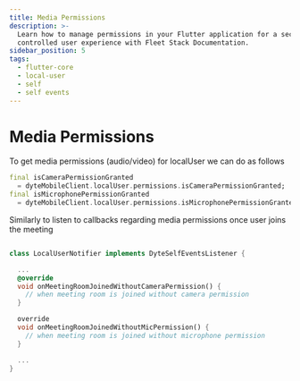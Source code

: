 ```yaml
---
title: Media Permissions
description: >-
  Learn how to manage permissions in your Flutter application for a secure and
  controlled user experience with Fleet Stack Documentation.
sidebar_position: 5
tags:
  - flutter-core
  - local-user
  - self
  - self events
---
```


# Media Permissions

To get media permissions (audio/video) for localUser we can do as follows

```dart
final isCameraPermissionGranted
  = dyteMobileClient.localUser.permissions.isCameraPermissionGranted;
final isMicrophonePermissionGranted
  = dyteMobileClient.localUser.permissions.isMicrophonePermissionGranted;
```

Similarly to listen to callbacks regarding media permissions once user joins
the meeting

```dart

class LocalUserNotifier implements DyteSelfEventsListener {

  ...
  @override
  void onMeetingRoomJoinedWithoutCameraPermission() {
    // when meeting room is joined without camera permission
  }

  override
  void onMeetingRoomJoinedWithoutMicPermission() {
    // when meeting room is joined without microphone permission
  }

  ...
}
```

<head>
  <title>Flutter Core Media Permissions</title>
  <meta
    name="description"
    content="Learn how to manage permissions in your Flutter application for a secure and controlled user experience with Fleet Stack Documentation."
  />
</head>
